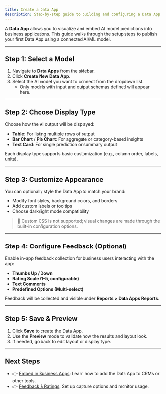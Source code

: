 ```yaml
---
title: Create a Data App
description: Step-by-step guide to building and configuring a Data App in AI Squared.
---
```


A **Data App** allows you to visualize and embed AI model predictions into business applications. This guide walks through the setup steps to publish your first Data App using a connected AI/ML model.

---

## Step 1: Select a Model

1. Navigate to **Data Apps** from the sidebar.
2. Click **Create New Data App**.
3. Select the AI model you want to connect from the dropdown list.
   - Only models with input and output schemas defined will appear here.

---

## Step 2: Choose Display Type

Choose how the AI output will be displayed:
- **Table**: For listing multiple rows of output
- **Bar Chart** / **Pie Chart**: For aggregate or category-based insights
- **Text Card**: For single prediction or summary output

Each display type supports basic customization (e.g., column order, labels, units).

---

## Step 3: Customize Appearance

You can optionally style the Data App to match your brand:
- Modify font styles, background colors, and borders
- Add custom labels or tooltips
- Choose dark/light mode compatibility

> 📌 Custom CSS is not supported; visual changes are made through the built-in configuration options.

---

## Step 4: Configure Feedback (Optional)

Enable in-app feedback collection for business users interacting with the app:
- **Thumbs Up / Down**
- **Rating Scale (1–5, configurable)**
- **Text Comments**
- **Predefined Options (Multi-select)**

Feedback will be collected and visible under **Reports > Data Apps Reports**.

---

## Step 5: Save & Preview

1. Click **Save** to create the Data App.
2. Use the **Preview** mode to validate how the results and layout look.
3. If needed, go back to edit layout or display type.

---

## Next Steps

- 👉 [Embed in Business Apps](../embed-in-business-apps): Learn how to add the Data App to CRMs or other tools.
- 👉 [Feedback & Ratings](../feedback-and-ratings): Set up capture options and monitor usage.
